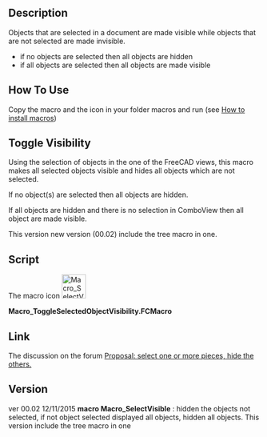 <languages/>
<translate>
<!--T:11-->
{{Macro
|Name=Toggle Visibility
|Icon=Macro SelectVisible.png
|Description=Toggling Hidden/Display all objects not selected.<br />objects that are selected in a document are made visible while objects that are not selected are made invisible.<br />if no objects are selected then all objects are hidden.<br />if all objects are selected then all objects are made visible.
|Author=Mario52
|Version=00.02
|Date=2015-11-12
|FCVersion=All
|Download=[https://www.freecadweb.org/wiki/images/4/42/Macro_SelectVisible.png ToolBar Icon]
|SeeAlso=[[Macro_Toggle_Visibility2_1-2|Macro Toggle Visibility2 1-2]]<br>[[Macro_Toggle_Visibility2_2-2|Macro Toggle Visibility2 2-2]]<br>[[Macro_VisibleAlls|Macro VisibleAlls]]<br>[[Macro_HiddenAlls|Macro HiddenAlls]]<br>[[Macro_If_Selected_Stay_If_Not_Then_Delete|Macro If Selected Stay If Not Then Delete]]
}}

==Description== <!--T:1-->

<!--T:20-->
Objects that are selected in a document are made visible while objects that are not selected are made invisible.
* if no objects are selected then all objects are hidden
* if all objects are selected then all objects are made visible

==How To Use== <!--T:2-->

<!--T:21-->
Copy the macro and the icon in your folder macros and run (see [[How_to_install_macros|How to install macros]])

==Toggle Visibility== <!--T:3-->

<!--T:22-->
Using the selection of objects in the one of the FreeCAD views, this macro makes all selected objects visible and hides all objects which are not selected.

<!--T:4-->
If no object(s) are selected then all objects are hidden.

<!--T:12-->
If all objects are hidden and there is no selection in ComboView then all object are made visible.

<!--T:13-->
This version new version (00.02) include the tree macro in one.

==Script== <!--T:18-->

<!--T:19-->
The macro icon [[File:Macro SelectVisible.png|48px]]

</translate>
'''Macro_ToggleSelectedObjectVisibility.FCMacro'''

{{MacroCode|code=

import FreeCAD
# Macro_ToggleSelectedObjectVisibility
__title__="Macro_ToggleSelectedObjectVisibility"
__author__ = "Mario52"
__url__     = "http://www.freecadweb.org/index-fr.html"
__version__ = "00.02"
__date__    = "12/11/2015"

try:
    compt = 0
    for ShapeNameObj in FreeCAD.ActiveDocument.Objects:                                   # list alls objet for test if alls hidden
        if (FreeCADGui.ActiveDocument.getObject(ShapeNameObj.Name).Visibility == False) and (Gui.Selection.isSelected(ShapeNameObj) == False):
            compt += 1                                                                    # if hidden : compt += 1
            #print "False : ",ShapeNameObj.Name
    if compt == len(FreeCAD.ActiveDocument.Objects):                                      # if (compt = Alls objects hidden) then Visibility = True
        for ShapeNameObj in FreeCAD.ActiveDocument.Objects:
            FreeCADGui.ActiveDocument.getObject(ShapeNameObj.Name).Visibility = True      # Visibility = True
            #print "True  : ",ShapeNameObj.Name
        compt = 0
    else :
        for ShapeNameObj in FreeCAD.ActiveDocument.Objects:                               # hidde objects not selecteds
            if Gui.Selection.isSelected(ShapeNameObj) == False:
                FreeCADGui.ActiveDocument.getObject(ShapeNameObj.Name).Visibility = False # if objects is not selected then Visibility = False (Hidden)
                #print "False : ",ShapeNameObj.Name
            else:
                FreeCADGui.ActiveDocument.getObject(ShapeNameObj.Name).Visibility = True  # if objects are hidden and selected then Visibility = True and hidden alls objects visibles
                #print "True  : ",ShapeNameObj.Name
except Exception:
    None
}}
<translate>

==Link== <!--T:10-->

<!--T:23-->
The discussion on the forum [http://forum.freecadweb.org/viewtopic.php?f=8&t=13152 Proposal: select one or more pieces, hide the others.]

==Version== <!--T:14-->

<!--T:24-->
ver 00.02 12/11/2015 '''macro Macro_SelectVisible''' : hidden the objects not selected, if not object selected displayed all objects, hidden all objects. This version include the tree macro in one

</translate>